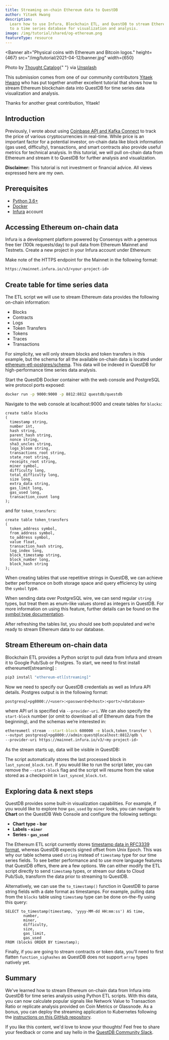 ```yaml
---
title: Streaming on-chain Ethereum data to QuestDB
author: Yitaek Hwang
description:
  Learn how to use Infura, Blockchain ETL, and QuestDB to stream Ethereum data
  to a time series database for visualization and analysis.
image: /img/tutorial/shared/og-ethereum.png
featureType: resource
---
```



<Banner
  alt="Physical coins with Ethereum and Bitcoin logos."
  height={467}
  src="/img/tutorial/2021-04-12/banner.jpg"
  width={650}
>
  Photo by <a href="https://unsplash.com/@thoughtcatalog">Thought Catalog</a>{" "}
  via <a href="https://unsplash.com">Unsplash</a>
</Banner>

This submission comes from one of our community contributors
[Yitaek Hwang](https://yitaek.medium.com/) who has put together another
excellent tutorial that shows how to stream Ethereum blockchain data into
QuestDB for time series data visualization and analysis.

Thanks for another great contribution, Yitaek!

## Introduction

Previously, I wrote about using
[Coinbase API and Kafka Connect](/tutorial/2021/03/18/questdb-and-prometheus-on-gke-autopilot)
to track the price of various cryptocurrencies in real-time. While price is an
important factor for a potential investor, on-chain data like block information
(gas used, difficulty), transactions, and smart contracts also provide useful
metrics for technical analysis. In this tutorial, we will pull on-chain data
from Ethereum and stream it to QuestDB for further analysis and visualization.

**Disclaimer:** This tutorial is not investment or financial advice. All views
expressed here are my own.

## Prerequisites

- [Python 3.6+](https://www.python.org/downloads/)
- [Docker](https://www.docker.com/products/docker-desktop)
- [Infura](https://infura.io/) account

## Accessing Ethereum on-chain data

Infura is a development platform powered by Consensys with a generous free tier
(100k requests/day) to pull data from Ethereum Mainnet and Testnets. Create a
new project in your Infura account under Ethereum:


<Screenshot
  alt="A new account on Infura showing API call quotas remaining"
  height={278}
  src="/img/tutorial/2021-04-12/infura-account.png"
  width={650}
/>

Make note of the HTTPS endpoint for the Mainnet in the following format:

```txt
https://mainnet.infura.io/v3/<your-project-id>
```

## Create table for time series data

The ETL script we will use to stream Ethereum data provides the following
on-chain information:

- Blocks
- Contracts
- Logs
- Token Transfers
- Tokens
- Traces
- Transactions

For simplicity, we will only stream blocks and token transfers in this example,
but the schema for all the available on-chain data is located under
[ethereum-etl-postgres/schema](https://github.com/blockchain-etl/ethereum-etl-postgres/tree/master/schema).
This data will be indexed in QuestDB for high-performance time series data
analysis.

Start the QuestDB Docker container with the web console and PostgreSQL wire
protocol ports exposed:

```bash
docker run -p 9000:9000 -p 8812:8812 questdb/questdb
```

Navigate to the web console at localhost:9000 and create tables for `blocks`:

```questdb-sql
create table blocks
(
  timestamp string,
  number int,
  hash string,
  parent_hash string,
  nonce string,
  sha3_uncles string,
  logs_bloom string,
  transactions_root string,
  state_root string,
  receipts_root string,
  miner symbol,
  difficulty long,
  total_difficulty long,
  size long,
  extra_data string,
  gas_limit long,
  gas_used long,
  transaction_count long
);
```

and for `token_transfers`:

```questdb-sql
create table token_transfers
(
  token_address symbol,
  from_address symbol,
  to_address symbol,
  value float,
  transaction_hash string,
  log_index long,
  block_timestamp string,
  block_number long,
  block_hash string
);
```

When creating tables that use repetitive strings in QuestDB, we can achieve
better performance on both storage space and query efficiency by using the
`symbol` type.

<Screenshot
  alt="A SQL query in the QuestDB web console showing how to create a new table"
  height={251}
  src="/img/tutorial/2021-04-12/create-table.png"
  width={650}
/>

When sending data over PostgreSQL wire, we can send regular `string` types, but
treat them as enum-like values stored as integers in QuestDB. For more
information on using this feature, further details can be found on the
[symbol type documentation](/docs/concept/symbol).

After refreshing the tables list, you should see both populated and we’re ready
to stream Ethereum data to our database.

## Stream Ethereum on-chain data

Blockchain ETL provides a Python script to pull data from Infura and stream it
to Google Pub/Sub or Postgres. To start, we need to first install
ethereumetl[streaming] :

```bash
pip3 install "ethereum-etl[streaming]"
```

Now we need to specify our QuestDB credentials as well as Infura API details.
Postgres output is in the following format:

```http
postgresql+pg8000://<user>:<password>@<host>:<port>/<database>
```

where API url is specified via `--provider-uri`. We can also specify the
`start-block` number (or omit to download all of Ethereum data from the
beginning), and the schemas we’re interested in:

```bash
ethereumetl stream --start-block 600000 -e block,token_transfer \
--output postgresql+pg8000://admin:quest@localhost:8812/qdb \
--provider-uri https://mainnet.infura.io/v3/<my-project-id>
```

As the stream starts up, data will be visible in QuestDB:

<Screenshot
  alt="A SQL query in the QuestDB web console showing how to list all rows from a table"
  height={456}
  src="/img/tutorial/2021-04-12/select-all-from-blocks.png"
  width={650}
/>

The script automatically stores the last processed block in
`last_synced_block.txt`. If you would like to run the script later, you can
remove the `--start-block` flag and the script will resume from the value stored
as a checkpoint in `last_synced_block.txt`.

## Exploring data & next steps

QuestDB provides some built-in visualization capabilities. For example, if you
would like to explore how `gas_used` by `miner` looks, you can navigate to
**Chart** on the QuestDB Web Console and configure the following settings:

- **Chart type - bar**
- **Labels - `miner`**
- **Series - `gas_used`**

<Screenshot
  alt="The chart functionality in the QuestDB web console showing a bar chart of blockchain info"
  height={257}
  src="/img/tutorial/2021-04-12/visualizing-data.png"
  width={650}
/>

The Ethereum ETL script currently stores
[timestamp data in RFC3339 format](https://github.com/blockchain-etl/ethereum-etl/blob/develop/ethereumetl/streaming/eth_item_timestamp_calculator.py),
whereas QuestDB expects signed offset from Unix Epoch. This was why our table
schema used `string` instead of `timestamp` type for our time series fields. To
see better performance and to use more language features that QuestDB offers,
there are a few options. We can either modify the ETL script directly to send
`timestamp` types, or stream our data to Cloud Pub/Sub, transform the data prior
to streaming to QuestDB.

Alternatively, we can use the `to_timestamp()` function in QuestDB to parse
string fields with a date format as timestamps. For example, pulling data from
the `blocks` table using `timestamp` type can be done on-the-fly using this
query:

```questdb-sql
SELECT to_timestamp(timestamp, 'yyyy-MM-dd HH:mm:ss') AS time,
        number,
        miner,
        difficulty,
        size,
        gas_limit,
        gas_used
FROM (blocks ORDER BY timestamp);
```

Finally, if you are going to stream contracts or token data, you'll need to
first flatten `function_sighashes` as QuestDB does not support `array` types
natively yet.

## Summary

We've learned how to stream Ethereum on-chain data from Infura into QuestDB for
time series analysis using Python ETL scripts. With this data, you can now
calculate popular signals like Network Value to Transaction Ratio or replicate
analysis provided on Coin Metrics or Glassnode. As a bonus, you can deploy the
streaming application to Kubernetes following the
[instructions on this GitHub repository](https://github.com/blockchain-etl/blockchain-etl-streaming).

If you like this content, we'd love to know your thoughts! Feel free to share
your feedback or come and say hello in the
[QuestDB Community Slack]({@slackUrl@}).
